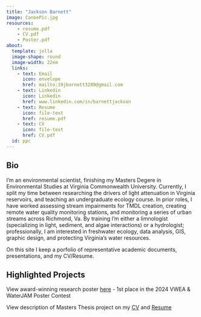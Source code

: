 ```yaml
---
title: "Jackson Barnett"
image: CanoePic.jpg
resources: 
    - resume.pdf
    - CV.pdf
    - Poster.pdf
about:
  template: jolla
  image-shape: round
  image-width: 22em
  links: 
    - text: Email
      icon: envelope
      href: mailto:19jbarnett3289@gmail.com
    - text: Linkedin
      icon: Linkedin
      href: www.linkedin.com/in/barnettjackson
    - text: Resume
      icon: file-text
      href: resume.pdf
    - text: CV
      icon: file-text
      href: CV.pdf
  id: ppc
---
```


:::{#ppc}


## Bio

I’m an environmental scientist, finishing my Masters Degere in Environmental Studies at Virginia Commonwealth University. Currently, I split my time between researching the drivers of light attenuation in Virginia reservoirs, and teaching an undergraduate ecology course. In prior roles, I have worked assessing stream impairments for TMDL creation, creating remote water quality monitoring stations, and monitoring a series of urban streams across Richmond, Va. By training I’m either a limnologist (specializing in light, sediment, and algae interactions) or a hydrologist; professionally, I am interested in freshwater ecology, data analysis, GIS, graphic design, and protecting Virginia's water resources.

On this site I keep a porfolio of representative academic documents, presentations, and my CV/Resume.

## Highlighted Projects

View award-winning research poster <a href="Poster.pdf" target="_blank">here</a>
 - 1st place in the 2024 VWEA & WaterJAM Poster Contest
 
 View description of Masters Thesis project on my <a href="CV.pdf" target="_blank">CV</a> and <a href="Resume.pdf" target="_blank">Resume</a>



:::